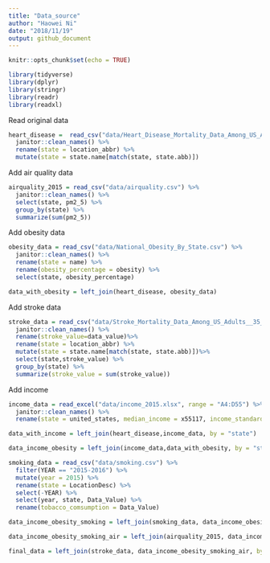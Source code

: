 ```yaml
---
title: "Data_source"
author: "Haowei Ni"
date: "2018/11/19"
output: github_document
---
```


```r
knitr::opts_chunk$set(echo = TRUE)
```

```r
library(tidyverse)
library(dplyr)
library(stringr)
library(readr)
library(readxl)
```

Read original data 

```r

heart_disease =  read_csv("data/Heart_Disease_Mortality_Data_Among_US_Adults__35___by_State_Territory_and_County.csv") %>%
  janitor::clean_names() %>%
  rename(state = location_abbr) %>%
  mutate(state = state.name[match(state, state.abb)])
```

Add air quality data 

```r

airquality_2015 = read_csv("data/airquality.csv") %>%
  janitor::clean_names() %>%
  select(state, pm2_5) %>% 
  group_by(state) %>% 
  summarize(sum(pm2_5))

```

Add obesity data

```r

obesity_data = read_csv("data/National_Obesity_By_State.csv") %>%
  janitor::clean_names() %>%
  rename(state = name) %>%
  rename(obesity_percentage = obesity) %>%
  select(state, obesity_percentage) 

data_with_obesity = left_join(heart_disease, obesity_data)
```

Add stroke data

```r
stroke_data = read_csv("data/Stroke_Mortality_Data_Among_US_Adults__35___by_State_Territory_and_County.csv") %>%
  janitor::clean_names() %>%
  rename(stroke_value=data_value)%>%
  rename(state = location_abbr) %>%
  mutate(state = state.name[match(state, state.abb)])%>%
  select(state,stroke_value) %>% 
  group_by(state) %>% 
  summarize(stroke_value = sum(stroke_value))


```

Add income

```r

income_data = read_excel("data/income_2015.xlsx", range = "A4:D55") %>%
  janitor::clean_names() %>%
  rename(state = united_states, median_income = x55117, income_standard_error = x253) 

data_with_income = left_join(heart_disease,income_data, by = "state")
```




```r
data_income_obesity = left_join(income_data,data_with_obesity, by = "state")
```

```r

smoking_data = read_csv("data/smoking.csv") %>% 
  filter(YEAR == "2015-2016") %>% 
  mutate(year = 2015) %>% 
  rename(state = LocationDesc) %>% 
  select(-YEAR) %>% 
  select(year, state, Data_Value) %>% 
  rename(tobacco_comsumption = Data_Value)

data_income_obesity_smoking = left_join(smoking_data, data_income_obesity, by = "state")

data_income_obesity_smoking_air = left_join(airquality_2015, data_income_obesity_smoking, by = "state")

final_data = left_join(stroke_data, data_income_obesity_smoking_air, by = "state")

```

